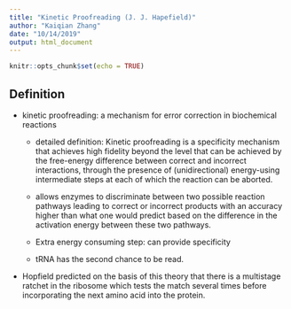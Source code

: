 ```yaml
---
title: "Kinetic Proofreading (J. J. Hapefield)"
author: "Kaiqian Zhang"
date: "10/14/2019"
output: html_document
---
```


```r
knitr::opts_chunk$set(echo = TRUE)
```

## Definition

- kinetic proofreading: a mechanism for error correction in biochemical reactions

    - detailed definition: Kinetic proofreading is a specificity mechanism that achieves high fidelity beyond the level that can be achieved by the free-energy difference between correct and incorrect interactions, through the presence of (unidirectional) energy-using intermediate steps at each of which the reaction can be aborted. 

    - allows enzymes to discriminate between two possible reaction pathways leading to correct or incorrect products with an accuracy higher than what one would predict based on the difference in the activation energy between these two pathways.

    - Extra energy consuming step: can provide specificity

    - tRNA has the second chance to be read.


- Hopfield predicted on the basis of this theory that there is a multistage ratchet in the ribosome which tests the match several times before incorporating the next amino acid into the protein.
